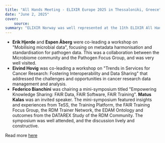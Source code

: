 ```yaml
---
title: "All Hands Meeting - ELIXIR Europe 2025 in Thessaloniki, Greece"
date: "June 2, 2025"
cover:
    source:
summary: "ELIXIR Norway was well represented at the 11th ELIXIR All Hands meeting, which took place in Thessaloniki 2-5 June."
---
```

* **Erik Hjerde** and **Espen Åberg** were co-leading a workshop on "Mobilising microbial data", focusing on metadata harmonisation and standardisation for pathogen data. This was a collaboration between the Microbiome community and the Pathogen Focus Group, and was very well visited.
* **Eivind Hovig** was co-leading a workshop on "Trends in Services for Cancer Research: Fostering Interoperability and Data Sharing" that addressed the challenges and opportunities in cancer research data management and analysis.
* **Federico Bianchini** was chairing a mini-symposium titled "Empowering Knowledge Sharing: FAIR Data, FAIR Software, FAIR Training". **Matus Kalas** was an invited speaker. The mini-symposium featured insights and experiences from TeSS, the Training Platform, the FAIR Training Focus Group, the RDM Trainer Network, the EDAM Ontology and outcomes from the DATAREX Study of the RDM Community. The symposium was well attended, and the discussion lively and constructive.


Read more [here](https://elixir-events.eventscase.com/EN/ahm2025)
